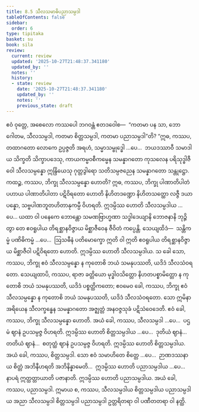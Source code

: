 ```yaml
---
title: 8.5 သီလသမာဓိပညာသမ္ပဒါ
tableOfContents: false
sidebar:
  order: 6
type: tipitaka
basket: su
book: sila
review:
  current: review
  updated: '2025-10-27T21:48:37.341180'
  updated_by: ''
  notes: ''
  history:
  - state: review
    date: '2025-10-27T21:48:37.341180'
    updated_by: ''
    notes: ''
    previous_state: draft
---
```



<ReviewStatus review={frontmatter.review} showDetails={true} />

<HypothesisAnnotation frontmatter={frontmatter} />

<DynamicBreadcrumb />

<Division number="400" book="sila" e="ch" v="6" p="162">

<Paragraph number="668" book="sila">
ဧဝံ ဝုတ္တေ, အစေလော ကဿပေါ ဘဂဝန္တံ ဧတဒဝေါစ—  “ကတမာ ပန သာ, ဘော ဂေါတမ, သီလသမ္ပဒါ, ကတမာ စိတ္တသမ္ပဒါ, ကတမာ ပညာသမ္ပဒါ”တိ? “ဣဓ, ကဿပ, တထာဂတော လောကေ ဥပ္ပဇ္ဇတိ အရဟံ, သမ္မာသမ္ဗုဒ္ဓေါ …ပေ…  ဘယဒဿာဝီ သမာဒါယ သိက္ခတိ သိက္ခာပဒေသု, ကာယကမ္မဝစီကမ္မေန သမန္နာဂတော ကုသလေန ပရိသုဒ္ဓါဇီဝေါ သီလသမ္ပန္နော ဣန္ဒြိယေသု ဂုတ္တဒွါရော သတိသမ္ပဇညေန သမန္နာဂတော သန္တုဋ္ဌော.
</Paragraph>

</Division>
<Division number="401" book="sila" e="ch" v="6" p="162">

<Paragraph number="669" book="sila">
ကထဉ္စ, ကဿပ, ဘိက္ခု သီလသမ္ပန္နော ဟောတိ? ဣဓ, ကဿပ, ဘိက္ခု ပါဏာတိပါတံ ပဟာယ ပါဏာတိပါတာ ပဋိဝိရတော ဟောတိ နိဟိတဒဏ္ဍော နိဟိတသတ္ထော လဇ္ဇီ ဒယာပန္နော, သဗ္ဗပါဏဘူတဟိတာနုကမ္ပီ ဝိဟရတိ. ဣဒမ္ပိဿ ဟောတိ သီလသမ္ပဒါယ …ပေ…
</Paragraph>

<Paragraph number="670" book="sila">
ယထာ ဝါ ပနေကေ ဘောန္တော သမဏဗြာဟ္မဏာ သဒ္ဓါဒေယျာနိ ဘောဇနာနိ ဘုဉ္ဇိတွာ တေ ဧဝရူပါယ တိရစ္ဆာနဝိဇ္ဇာယ မိစ္ဆာဇီဝေန ဇီဝိတံ ကပ္ပေန္တိ. သေယျထိဒံ—  သန္တိကမ္မံ ပဏိဓိကမ္မံ …ပေ…  ဩသဓီနံ ပတိမောက္ခော ဣတိ ဝါ ဣတိ ဧဝရူပါယ တိရစ္ဆာနဝိဇ္ဇာယ မိစ္ဆာဇီဝါ ပဋိဝိရတော ဟောတိ. ဣဒမ္ပိဿ ဟောတိ သီလသမ္ပဒါယ.
</Paragraph>

<Paragraph number="671" book="sila">
သ ခေါ သော, ကဿပ, ဘိက္ခု ဧဝံ သီလသမ္ပန္နော န ကုတောစိ ဘယံ သမနုပဿတိ, ယဒိဒံ သီလသံဝရတော. သေယျထာပိ, ကဿပ, ရာဇာ ခတ္တိယော မုဒ္ဓါဝသိတ္တော နိဟတပစ္စာမိတ္တော န ကုတောစိ ဘယံ သမနုပဿတိ, ယဒိဒံ ပစ္စတ္ထိကတော; ဧဝမေဝ ခေါ, ကဿပ, ဘိက္ခု ဧဝံ သီလသမ္ပန္နော န ကုတောစိ ဘယံ သမနုပဿတိ, ယဒိဒံ သီလသံဝရတော. သော ဣမိနာ အရိယေန သီလက္ခန္ဓေန သမန္နာဂတော အဇ္ဈတ္တံ အနဝဇ္ဇသုခံ ပဋိသံဝေဒေတိ. ဧဝံ ခေါ, ကဿပ, ဘိက္ခု သီလသမ္ပန္နော ဟောတိ. အယံ ခေါ, ကဿပ, သီလသမ္ပဒါ …ပေ…  ပဌမံ ဈာနံ ဥပသမ္ပဇ္ဇ ဝိဟရတိ. ဣဒမ္ပိဿ ဟောတိ စိတ္တသမ္ပဒါယ …ပေ…  ဒုတိယံ ဈာနံ…  တတိယံ ဈာနံ…  စတုတ္ထံ ဈာနံ ဥပသမ္ပဇ္ဇ ဝိဟရတိ. ဣဒမ္ပိဿ ဟောတိ စိတ္တသမ္ပဒါယ. အယံ ခေါ, ကဿပ, စိတ္တသမ္ပဒါ.
</Paragraph>

<Paragraph number="672" book="sila">
သော ဧဝံ သမာဟိတေ စိတ္တေ …ပေ…  ဉာဏဒဿနာယ စိတ္တံ အဘိနီဟရတိ အဘိနိန္နာမေတိ…  ဣဒမ္ပိဿ ဟောတိ ပညာသမ္ပဒါယ …ပေ…  နာပရံ ဣတ္ထတ္တာယာတိ ပဇာနာတိ. ဣဒမ္ပိဿ ဟောတိ ပညာသမ္ပဒါယ. အယံ ခေါ, ကဿပ, ပညာသမ္ပဒါ.
</Paragraph>

<Paragraph number="673" book="sila">
ဣမာယ စ, ကဿပ, သီလသမ္ပဒါယ စိတ္တသမ္ပဒါယ ပညာသမ္ပဒါယ အညာ သီလသမ္ပဒါ စိတ္တသမ္ပဒါ ပညာသမ္ပဒါ ဥတ္တရိတရာ ဝါ ပဏီတတရာ ဝါ နတ္ထိ.
</Paragraph>
</Division>